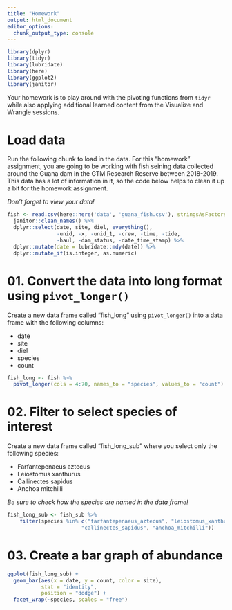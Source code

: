 ```yaml
---
title: "Homework"
output: html_document
editor_options: 
  chunk_output_type: console
---
```


```r
library(dplyr)
library(tidyr)
library(lubridate)
library(here)
library(ggplot2)
library(janitor)
```

Your homework is to play around with the pivoting functions from `tidyr` while also applying additional learned content from the Visualize and Wrangle sessions.

# Load data 

Run the following chunk to load in the data. For this "homework" assignment, you are going to be working with fish seining data collected around the Guana dam in the GTM Research Reserve between 2018-2019. This data has a lot of information in it, so the code below helps to clean it up a bit for the homework assignment.

*Don't forget to view your data!*

```r
fish <- read.csv(here::here('data', 'guana_fish.csv'), stringsAsFactors = FALSE) %>% 
  janitor::clean_names() %>% 
  dplyr::select(date, site, diel, everything(), 
                -unid, -x, -unid_1, -crew, -time, -tide,
                -haul, -dam_status, -date_time_stamp) %>%
  dplyr::mutate(date = lubridate::mdy(date)) %>% 
  dplyr::mutate_if(is.integer, as.numeric)
```

# 01. Convert the data into long format using `pivot_longer()`

Create a new data frame called "fish_long" using `pivot_longer()` into a data frame with the following columns:

+  date
+  site
+  diel
+  species
+  count


```r
fish_long <- fish %>% 
  pivot_longer(cols = 4:70, names_to = "species", values_to = "count")
```

# 02. Filter to select species of interest

Create a new data frame called "fish_long_sub" where you select only the following species:

+  Farfantepenaeus aztecus
+  Leiostomus xanthurus
+  Callinectes sapidus
+  Anchoa mitchilli

*Be sure to check how the species are named in the data frame!*

```r
fish_long_sub <- fish_sub %>% 
    filter(species %in% c("farfantepenaeus_aztecus", "leiostomus_xanthurus", 
                        "callinectes_sapidus", "anchoa_mitchilli")) 
```

# 03. Create a bar graph of abundance


```r
ggplot(fish_long_sub) +
  geom_bar(aes(x = date, y = count, color = site), 
           stat = "identity",
           position = "dodge") +
  facet_wrap(~species, scales = "free")
```